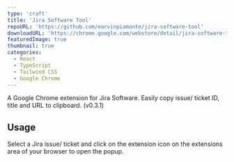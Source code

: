 ```yaml
---
type: 'craft'
title: 'Jira Software Tool'
repoURL: 'https://github.com/earvinpiamonte/jira-software-tool'
downloadURL: 'https://chrome.google.com/webstore/detail/jira-software-tool/aaecjgljobmnembdinkpfmacnngjdgch'
featuredImage: true
thumbnail: true
categories:
  - React
  - TypeScript
  - Tailwind CSS
  - Google Chrome
---
```


A Google Chrome extension for Jira Software. Easily copy issue/ ticket ID, title and URL to clipboard. (v0.3.1)

## Usage

Select a Jira issue/ ticket and click on the extension icon on the extensions area of your browser to open the popup.

